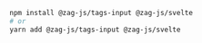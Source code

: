 ```bash
npm install @zag-js/tags-input @zag-js/svelte
# or
yarn add @zag-js/tags-input @zag-js/svelte
```
